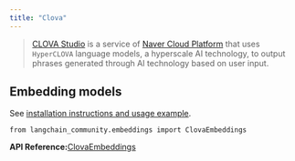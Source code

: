 ```yaml
---
title: "Clova"
---
```


> [CLOVA Studio](https://api.ncloud-docs.com/oss/ai-naver-clovastudio-summary) is a service of [Naver Cloud Platform](https://www.ncloud.com/) that uses `HyperCLOVA` language models, a hyperscale AI technology, to output phrases generated through AI technology based on user input.

## Embedding models

See [installation instructions and usage example](/src/oss/integrations/text_embedding/clova).

```
from langchain_community.embeddings import ClovaEmbeddings
```

**API Reference:**[ClovaEmbeddings](https://python.langchain.com/api_reference/community/embeddings/langchain_community.embeddings.clova.ClovaEmbeddings.html)
